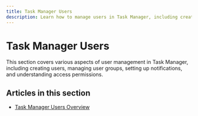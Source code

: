 ```yaml
---
title: Task Manager Users
description: Learn how to manage users in Task Manager, including creating users, managing groups, and setting up notifications.
---
```


# Task Manager Users

This section covers various aspects of user management in Task Manager, including creating users, managing user groups, setting up notifications, and understanding access permissions.

## Articles in this section

- [Task Manager Users Overview](./task-manager-users-overview.mdx)